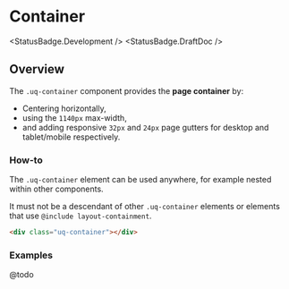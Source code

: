 
<Meta of={ContainerStories} />

# Container

<StatusBadge.Development />
<StatusBadge.DraftDoc />

## Overview

The `.uq-container` component provides the **page container** by:

- Centering horizontally,
- using the `1140px` max-width,
- and adding responsive `32px` and `24px` page gutters for desktop and tablet/mobile respectively.

### How-to

The `.uq-container` element can be used anywhere, for example nested within other components.

It must not be a descendant of other `.uq-container` elements or elements that use
`@include layout-containment`.

<Canvas>
  <Story of={ContainerStories.Container} />
</Canvas>

```html
<div class="uq-container"></div>
```

### Examples

@todo
